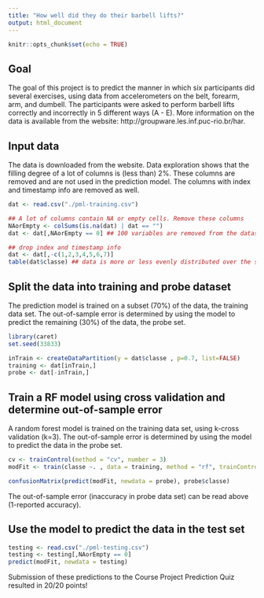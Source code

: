 ```yaml
---
title: "How well did they do their barbell lifts?"
output: html_document
---
```


```r
knitr::opts_chunk$set(echo = TRUE)
```

## Goal
The goal of this project is to predict the manner in which six participants did several exercises, using data from accelerometers on the belt, forearm, arm, and dumbell. The participants were asked to perform barbell lifts correctly and incorrectly in 5 different ways (A - E). More information on the data is available from the website: http://groupware.les.inf.puc-rio.br/har.


## Input data
The data is downloaded from the website. Data exploration shows that the filling degree of a lot of columns is (less than) 2%. These columns are removed and are not used in the prediction model. The columns with index and timestamp info are removed as well.

```r
dat <- read.csv("./pml-training.csv")

## A lot of columns contain NA or empty cells. Remove these columns
NAorEmpty <- colSums(is.na(dat) | dat == "")
dat <- dat[,NAorEmpty == 0] ## 100 variables are removed from the dataset

## drop index and timestamp info
dat <- dat[,-c(1,2,3,4,5,6,7)]
table(dat$classe) ## data is more or less evenly distributed over the several classes
```

## Split the data into training and probe dataset
The prediction model is trained on a subset (70%) of the data, the training data set. The out-of-sample error is determined by using the model to predict the remaining (30%) of the data, the probe set.  

```r
library(caret)
set.seed(33833)

inTrain <- createDataPartition(y = dat$classe , p=0.7, list=FALSE)
training <- dat[inTrain,]
probe <- dat[-inTrain,]
```


## Train a RF model using cross validation and determine out-of-sample error
A random forest model is trained on the training data set, using k-cross validation (k=3). The out-of-sample error is determined by using the model to predict the data in the probe set.

```r

cv <- trainControl(method = "cv", number = 3)
modFit <- train(classe ~. , data = training, method = "rf", trainControl = cv, verbose = FALSE)

confusionMatrix(predict(modFit, newdata = probe), probe$classe)
```

The out-of-sample error (inaccuracy in probe data set) can be read above (1-reported accuracy). 


## Use the model to predict the data in the test set

```r
testing <- read.csv("./pml-testing.csv")
testing <- testing[,NAorEmpty == 0]
predict(modFit, newdata = testing)
```

Submission of these predictions to the Course Project Prediction Quiz resulted in 20/20 points!
